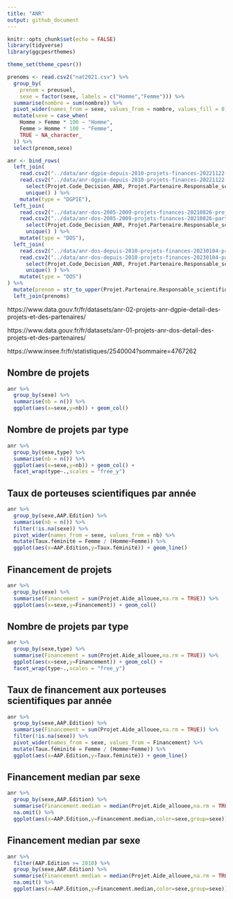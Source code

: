 ```yaml
---
title: "ANR"
output: github_document
---
```


```r
knitr::opts_chunk$set(echo = FALSE)
library(tidyverse)
library(ggcpesrthemes)

theme_set(theme_cpesr())
```

```r
prenoms <- read.csv2("nat2021.csv") %>%
  group_by(
    prenom = preusuel, 
    sexe = factor(sexe, labels = c("Homme","Femme"))) %>%
  summarise(nombre = sum(nombre)) %>%
  pivot_wider(names_from = sexe, values_from = nombre, values_fill = 0) %>%
  mutate(sexe = case_when(
    Homme > Femme * 100 ~ "Homme",
    Femme > Homme * 100 ~ "Femme",
    TRUE ~ NA_character_
  )) %>%
  select(prenom,sexe)

anr <- bind_rows(
  left_join(
    read.csv2("../data/anr-dgpie-depuis-2010-projets-finances-20221122-projets.csv", dec='.'),
    read.csv2("../data/anr-dgpie-depuis-2010-projets-finances-20221122-partenaires.csv") %>%
      select(Projet.Code_Decision_ANR, Projet.Partenaire.Responsable_scientifique.Prenom) %>%
      unique() ) %>% 
    mutate(type = "DGPIE"),
  left_join(
    read.csv2("../data/anr-dos-2005-2009-projets-finances-20210826-projets.csv", dec='.'),
    read.csv2("../data/anr-dos-2005-2009-projets-finances-20210826-partenaires.csv") %>%
      select(Projet.Code_Decision_ANR, Projet.Partenaire.Responsable_scientifique.Prenom) %>%
      unique() ) %>% 
    mutate(type = "DOS"),
  left_join(
    read.csv2("../data/anr-dos-depuis-2010-projets-finances-20230104-projets.csv", dec='.'),
    read.csv2("../data/anr-dos-depuis-2010-projets-finances-20230104-partenaires.csv") %>%
      select(Projet.Code_Decision_ANR, Projet.Partenaire.Responsable_scientifique.Prenom) %>%
      unique() ) %>% 
    mutate(type = "DOS")
) %>%
  mutate(prenom = str_to_upper(Projet.Partenaire.Responsable_scientifique.Prenom)) %>%
  left_join(prenoms)
```


https://www.data.gouv.fr/fr/datasets/anr-02-projets-anr-dgpie-detail-des-projets-et-des-partenaires/

https://www.data.gouv.fr/fr/datasets/anr-01-projets-anr-dos-detail-des-projets-et-des-partenaires/

https://www.insee.fr/fr/statistiques/2540004?sommaire=4767262


## Nombre de projets

```r
anr %>%
  group_by(sexe) %>%
  summarise(nb = n()) %>%
  ggplot(aes(x=sexe,y=nb)) + geom_col()
```


## Nombre de projets par type

```r
anr %>%
  group_by(sexe,type) %>%
  summarise(nb = n()) %>%
  ggplot(aes(x=sexe,y=nb)) + geom_col() +
  facet_wrap(type~.,scales = "free_y")
```


## Taux de porteuses scientifiques par année

```r
anr %>%
  group_by(sexe,AAP.Edition) %>%
  summarise(nb = n()) %>%
  filter(!is.na(sexe)) %>%
  pivot_wider(names_from = sexe, values_from = nb) %>%
  mutate(Taux.féminité = Femme / (Homme+Femme)) %>%
  ggplot(aes(x=AAP.Edition,y=Taux.féminité)) + geom_line()
```





## Financement de projets

```r
anr %>%
  group_by(sexe) %>%
  summarise(Financement = sum(Projet.Aide_allouee,na.rm = TRUE)) %>%
  ggplot(aes(x=sexe,y=Financement)) + geom_col()
```


## Nombre de projets par type

```r
anr %>%
  group_by(sexe,type) %>%
  summarise(Financement = sum(Projet.Aide_allouee,na.rm = TRUE)) %>%
  ggplot(aes(x=sexe,y=Financement)) + geom_col() +
  facet_wrap(type~.,scales = "free_y")
```


## Taux de financement aux porteuses scientifiques par année

```r
anr %>%
  group_by(sexe,AAP.Edition) %>%
  summarise(Financement = sum(Projet.Aide_allouee,na.rm = TRUE)) %>%
  filter(!is.na(sexe)) %>%
  pivot_wider(names_from = sexe, values_from = Financement) %>%
  mutate(Taux.féminité = Femme / (Homme+Femme)) %>%
  ggplot(aes(x=AAP.Edition,y=Taux.féminité)) + geom_line()
```



## Financement median par sexe

```r
anr %>%
  group_by(sexe,AAP.Edition) %>%
  summarise(Financement.median = median(Projet.Aide_allouee,na.rm = TRUE)) %>%
  na.omit() %>%
  ggplot(aes(x=AAP.Edition,y=Financement.median,color=sexe,group=sexe)) + geom_line()
```

## Financement median par sexe

```r
anr %>%
  filter(AAP.Edition >= 2010) %>%
  group_by(sexe,AAP.Edition) %>%
  summarise(Financement.median = median(Projet.Aide_allouee,na.rm = TRUE)) %>%
  na.omit() %>%
  ggplot(aes(x=AAP.Edition,y=Financement.median,color=sexe,group=sexe)) + geom_line()
```